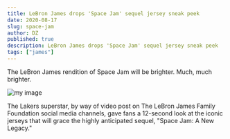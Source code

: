 ```yaml
---
title: LeBron James drops 'Space Jam' sequel jersey sneak peek
date: 2020-08-17
slug: space-jam
author: DZ
published: true
description: LeBron James drops 'Space Jam' sequel jersey sneak peek
tags: ["james"]
---
```

The LeBron James rendition of Space Jam will be brighter. Much, much brighter.

![my image](./james.webp)

The Lakers superstar, by way of video post on The LeBron James Family Foundation social media channels, gave fans a 12-second look at the iconic jerseys that will grace the highly anticipated sequel, "Space Jam: A New Legacy."
